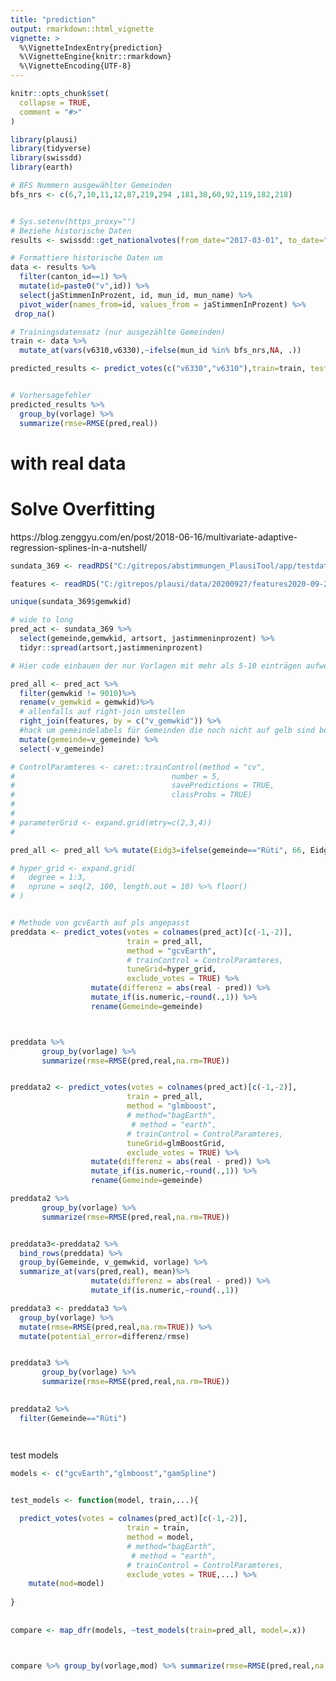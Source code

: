 ```yaml
---
title: "prediction"
output: rmarkdown::html_vignette
vignette: >
  %\VignetteIndexEntry{prediction}
  %\VignetteEngine{knitr::rmarkdown}
  %\VignetteEncoding{UTF-8}
---
```


```r
knitr::opts_chunk$set(
  collapse = TRUE,
  comment = "#>"
)
```

```r
library(plausi)
library(tidyverse)
library(swissdd)
library(earth)

# BFS Nummern ausgewählter Gemeinden
bfs_nrs <- c(6,7,10,11,12,87,219,294 ,181,38,60,92,119,182,218)


# Sys.setenv(https_proxy="")
# Beziehe historische Daten
results <- swissdd::get_nationalvotes(from_date="2017-03-01", to_date="2020-09-27")

# Formattiere historische Daten um
data <- results %>%
  filter(canton_id==1) %>% 
  mutate(id=paste0("v",id)) %>%
  select(jaStimmenInProzent, id, mun_id, mun_name) %>%
  pivot_wider(names_from=id, values_from = jaStimmenInProzent) %>% 
 drop_na()

# Trainingsdatensatz (nur ausgezählte Gemeinden)
train <- data %>% 
  mutate_at(vars(v6310,v6330),~ifelse(mun_id %in% bfs_nrs,NA, .))

predicted_results <- predict_votes(c("v6330","v6310"),train=train, test=data ,exclude_votes = TRUE, geo_vars=c("mun_id","mun_name" ))


# Vorhersagefehler
predicted_results %>% 
  group_by(vorlage) %>% 
  summarize(rmse=RMSE(pred,real))


```

# with real data 

# Solve Overfitting
https://blog.zenggyu.com/en/post/2018-06-16/multivariate-adaptive-regression-splines-in-a-nutshell/

```r
sundata_369 <- readRDS("C:/gitrepos/abstimmungen_PlausiTool/app/testdata/sundata_369.RDS")

features <- readRDS("C:/gitrepos/plausi/data/20200927/features2020-09-27.RDS")

unique(sundata_369$gemwkid)

# wide to long
pred_act <- sundata_369 %>% 
  select(gemeinde,gemwkid, artsort, jastimmeninprozent) %>% 
  tidyr::spread(artsort,jastimmeninprozent)

# Hier code einbauen der nur Vorlagen mit mehr als 5-10 einträgen aufweist

pred_all <- pred_act %>% 
  filter(gemwkid != 9010)%>% 
  rename(v_gemwkid = gemwkid)%>% 
  # allenfalls auf right-join umstellen
  right_join(features, by = c("v_gemwkid")) %>% 
  #hack um gemeindelabels für Gemeinden die noch nicht auf gelb sind beizubehalten
  mutate(gemeinde=v_gemeinde) %>% 
  select(-v_gemeinde)

# ControlParamteres <- caret::trainControl(method = "cv",
#                                   number = 5,
#                                   savePredictions = TRUE,
#                                   classProbs = TRUE)
# 
# 
# parameterGrid <- expand.grid(mtry=c(2,3,4))
# 

pred_all <- pred_all %>% mutate(Eidg3=ifelse(gemeinde=="Rüti", 66, Eidg3))

# hyper_grid <- expand.grid(
#   degree = 1:3,
#   nprune = seq(2, 100, length.out = 10) %>% floor()
# )


# Methode von gcvEarth auf pls angepasst
preddata <- predict_votes(votes = colnames(pred_act)[c(-1,-2)], 
                          train = pred_all, 
                          method = "gcvEarth",
                          # trainControl = ControlParamteres,
                          tuneGrid=hyper_grid,
                          exclude_votes = TRUE) %>% 
                  mutate(differenz = abs(real - pred)) %>% 
                  mutate_if(is.numeric,~round(.,1)) %>% 
                  rename(Gemeinde=gemeinde)



preddata %>% 
       group_by(vorlage) %>% 
       summarize(rmse=RMSE(pred,real,na.rm=TRUE))


preddata2 <- predict_votes(votes = colnames(pred_act)[c(-1,-2)], 
                          train = pred_all, 
                          method = "glmboost",
                          # method="bagEarth",
                           # method = "earth",
                          # trainControl = ControlParamteres,
                          tuneGrid=glmBoostGrid,
                          exclude_votes = TRUE) %>% 
                  mutate(differenz = abs(real - pred)) %>% 
                  mutate_if(is.numeric,~round(.,1)) %>% 
                  rename(Gemeinde=gemeinde)

preddata2 %>% 
       group_by(vorlage) %>% 
       summarize(rmse=RMSE(pred,real,na.rm=TRUE))


preddata3<-preddata2 %>% 
  bind_rows(preddata) %>% 
  group_by(Gemeinde, v_gemwkid, vorlage) %>% 
  summarize_at(vars(pred,real), mean)%>% 
                  mutate(differenz = abs(real - pred)) %>% 
                  mutate_if(is.numeric,~round(.,1)) 

preddata3 <- preddata3 %>% 
  group_by(vorlage) %>% 
  mutate(rmse=RMSE(pred,real,na.rm=TRUE)) %>% 
  mutate(potential_error=differenz/rmse)


preddata3 %>% 
       group_by(vorlage) %>% 
       summarize(rmse=RMSE(pred,real,na.rm=TRUE))
                  

preddata2 %>% 
  filter(Gemeinde=="Rüti")




```

test models 
```r


models <- c("gcvEarth","glmboost","gamSpline")


test_models <- function(model, train,...){
  
  predict_votes(votes = colnames(pred_act)[c(-1,-2)], 
                          train = train,
                          method = model,
                          # method="bagEarth",
                           # method = "earth",
                          # trainControl = ControlParamteres,
                          exclude_votes = TRUE,...) %>% 
    mutate(mod=model) 
  
}
  
  
compare <- map_dfr(models, ~test_models(train=pred_all, model=.x)) 



compare %>% group_by(vorlage,mod) %>% summarize(rmse=RMSE(pred,real,na.rm=TRUE))

```



